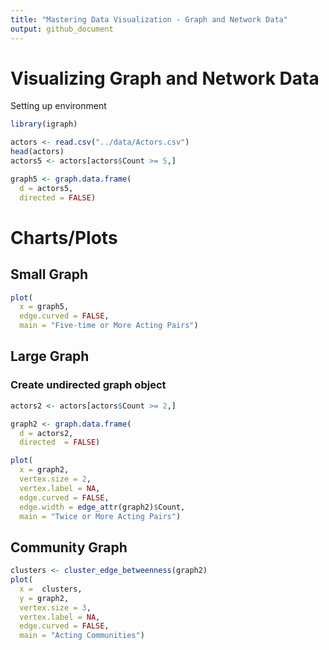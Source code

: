 ```yaml
---
title: "Mastering Data Visualization - Graph and Network Data"
output: github_document
---
```


# Visualizing Graph and Network Data

Setting up environment

```r
library(igraph)

actors <- read.csv("../data/Actors.csv")
head(actors)
actors5 <- actors[actors$Count >= 5,]

graph5 <- graph.data.frame(
  d = actors5,
  directed = FALSE)

```


# Charts/Plots

## Small Graph

```r
plot(
  x = graph5,
  edge.curved = FALSE,
  main = "Five-time or More Acting Pairs")
```

    
## Large Graph

### Create undirected graph object
```r
actors2 <- actors[actors$Count >= 2,]

graph2 <- graph.data.frame(
  d = actors2,
  directed  = FALSE)

```



```r
plot(
  x = graph2,
  vertex.size = 2,
  vertex.label = NA,
  edge.curved = FALSE,
  edge.width = edge_attr(graph2)$Count,
  main = "Twice or More Acting Pairs")
```

## Community Graph

```r
clusters <- cluster_edge_betweenness(graph2)
plot(
  x =  clusters,
  y = graph2,
  vertex.size = 3,
  vertex.label = NA,
  edge.curved = FALSE,
  main = "Acting Communities")

```

